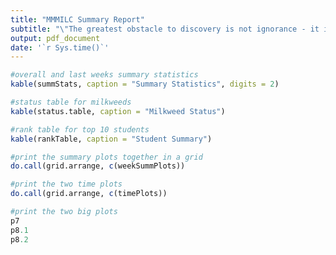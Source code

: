 ```yaml
---
title: "MMMILC Summary Report"
subtitle: "\"The greatest obstacle to discovery is not ignorance - it is the illusion of knowledge.\" -Daniel J. Boorstin"
output: pdf_document
date: '`r Sys.time()`'
---
```


```r
#overall and last weeks summary statistics
kable(summStats, caption = "Summary Statistics", digits = 2)
```

```r
#status table for milkweeds
kable(status.table, caption = "Milkweed Status")
```

```r
#rank table for top 10 students
kable(rankTable, caption = "Student Summary")
```

```r
#print the summary plots together in a grid
do.call(grid.arrange, c(weekSummPlots))

```
```r
#print the two time plots
do.call(grid.arrange, c(timePlots))

```
```r
#print the two big plots
p7
p8.1
p8.2

```


